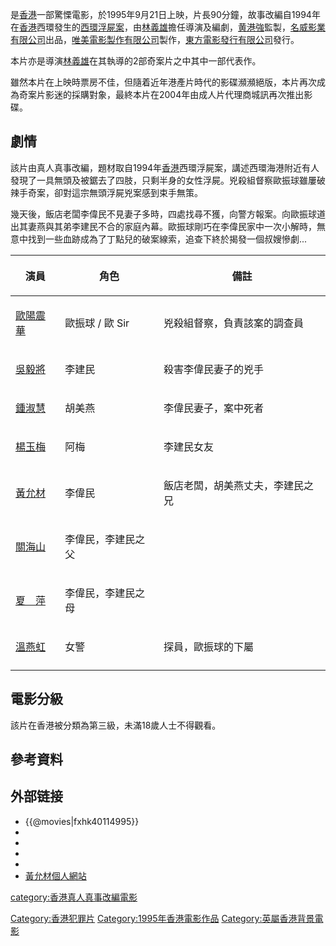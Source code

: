 {{Infobox Film
| name           = 香港重案實錄之西環浮屍
| original_name  = ''{{lang|en|O.C.T.B. Case - The Floating Body}}''
| image          = Xi huan fu shi VCD cover.jpg
| caption        = 電影VCD封面
| director       = [[林義雄_(導演)|林義雄]]
| producer       = [[黃港強|黃港強]]
| producer_2     = 梁文威、霍兆明
| writer         = 林義雄
| narrator       = 
| starring       = [[歐陽震華|歐陽震華]]<br> [[吳毅將|吳毅將]]<br> [[鍾淑慧|鍾淑慧]]<br> [[楊玉梅|楊玉梅]]<br> [[黃允材|黃允材]]<br> [[關海山|關海山]]<br> [[夏萍|夏　萍]]<br> [[溫燕虹|溫燕虹]]
| music          = [[周錦祥|周錦祥]]
| cinematography = [[彭俊偉|彭俊偉]]
| editing        = [[蕭南|蕭　南]]
| production_company = [[名威影業有限公司|名威影業有限公司]]<br>[[唯美電影製作有限公司|唯美電影製作有限公司]]
| distributor    = [[東方電影發行有限公司|東方電影發行有限公司]]
| released       = {{HKG-1959}}：{{film date|1995|9|21}}
| runtime        = 90 分鐘
| country        = {{英屬香港電影}}
| language       = 粵語
| budget         = 
| gross         = HK $804,100.00<ref>[http://www.angelfire.com/home/bobic/HK_Movies/HK/hk1995c-b5.htm 香港電影票房 1995 〔華語電影〕] {{webarchive|url=https://web.archive.org/web/20080621112856/http://www.angelfire.com/home/bobic/HK_Movies/HK/hk1995c-b5.htm |date=2008-06-21 }}，〈香港電票房全紀錄〉</ref>
| preceded_by    = 
| website        = 
| amg_id         = 
| imdb_id        = tt0114995
}}
{{engname|《香港重案實錄之西環浮屍》|''O.C.T.B. Case - The Floating Body''}}是[[香港|香港]]一部驚慄電影，於1995年9月21日上映，片長90分鐘，故事改編自1994年在[[香港|香港]]西環發生的[[西環浮屍案|西環浮屍案]]，由[[林義雄_(導演)|林義雄]]擔任導演及編劇，[[黄港強|黄港強]]監製，[[名威影業有限公司|名威影業有限公司]]出品，[[唯美電影製作有限公司|唯美電影製作有限公司]]製作，[[東方電影發行有限公司|東方電影發行有限公司]]發行。

本片亦是導演[[林義雄_(導演)|林義雄]]在其執導的2部奇案片之中其中一部代表作。

雖然本片在上映時票房不佳，但隨着近年港產片時代的影碟瀕瀕絕版，本片再次成為奇案片影迷的採購對象，最終本片在2004年由成人片代理商城訊再次推出影碟。

==劇情==

該片由真人真事改編，題材取自1994年[[香港|香港]]西環浮屍案，講述西環海港附近有人發現了一具無頭及被鋸去了四肢，只剩半身的女性浮屍。兇殺組督察歐振球雖屢破辣手奇案，卻對這宗無頭浮屍兇案感到束手無策。

幾天後，飯店老闆李偉民不見妻子多時，四處找尋不獲，向警方報案。向歐振球道出其妻燕與其弟李建民不合的家庭內幕。歐振球剛巧在李偉民家中一次小解時，無意中找到一些血跡成為了丁點兒的破案線索，追查下終於揭發一個叔嫂慘劇...

{| class="wikitable" 
|- 
! 演員 || 角色 || 備註
|- 
| [[歐陽震華|歐陽震華]] || 歐振球 / 歐 Sir || 兇殺組督察，負責該案的調查員
|- 
| [[吳毅將|吳毅將]] || 李建民 || 殺害李偉民妻子的兇手
|- 
| [[鍾淑慧|鍾淑慧]] || 胡美燕 || 李偉民妻子，案中死者
|-
| [[楊玉梅|楊玉梅]] || 阿梅 || 李建民女友
|-
| [[黃允材|黃允材]] || 李偉民 || 飯店老闆，胡美燕丈夫，李建民之兄
|-
| [[關海山|關海山]] || 李偉民，李建民之父 || 
|- 
| [[夏萍|夏　萍]] || 李偉民，李建民之母 || 
|- 
| [[溫燕虹|溫燕虹]] || 女警 || 探員，歐振球的下屬
|- 
|}

==電影分級==
該片在香港被分類為第三級，未滿18歲人士不得觀看。

==參考資料==
<div class="references-small">
<references/>
</div>

==外部链接==
*{{@movies|fxhk40114995}}
*{{hkmdb title|8073}}
*{{Mtime|36101}}
*{{douban}}
*{{imdb title|0114995}}
*[https://web.archive.org/web/20100506233441/http://www.wongwanchoi.net/movies/body.htm 黃允材個人網站]

[[Category:香港犯罪片|Category:香港犯罪片]]
[[Category:1995年香港電影作品|Category:1995年香港電影作品]]
[[category:香港真人真事改編電影|category:香港真人真事改編電影]]
[[Category:英屬香港背景電影|Category:英屬香港背景電影]]